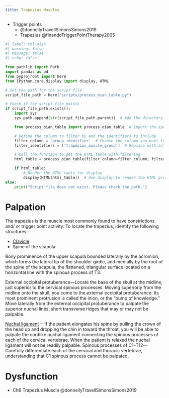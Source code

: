 ```yaml
---
title: Trapezius Muscles
---
```



::: {.callout}

- Trigger points
    - @donnellyTravellSimonsSimons2019
    - Trapezius @finandoTriggerPointTherapy2005
:::


```python
#| label: tbl-oian
#| warning: false
#| message: false
#| echo: false

from pathlib import Path
import pandas as pd
from pyprojroot import here
from IPython.core.display import display, HTML

# Set the path for the script file
script_file_path = here("scripts/process_oian_table.py")

# Check if the script file exists
if script_file_path.exists():
    import sys
    sys.path.append(str(script_file_path.parent))  # Add the directory of the script to the system path

    from process_oian_table import process_oian_table  # Import the specific function

    # Define the column to filter by and the identifiers to include
    filter_column = 'group_identifier'  # Choose the column you want to filter by
    filter_identifiers = ['trapezius_muscle_group']  # Replace with actual identifiers you want to include

    # Call the function to get the HTML table with filtering
    html_table = process_oian_table(filter_column=filter_column, filter_identifiers=filter_identifiers)

    if html_table:
        # Render the HTML table for display
        display(HTML(html_table))  # Use display to render the HTML properly
else:
    print("Script file does not exist. Please check the path.")

```


# Palpation

The trapezius is the muscle most commonly found to have constrictions and/ or trigger point activity. To locate the trapezius, identify the following structures:

- [Clavicle]({{< var ref-clavicle-bone.palpation >}})
- Spine of the scapula

Bony prominence of the upper scapula bounded laterally by the acromion, which forms the lateral tip of the shoulder girdle, and medially by the root of the spine of the scapula, the flattened, triangular surface located on a horizontal line with the spinous process of T3. 

External occipital protuberance—Locate the base of the skull at the midline, just superior to the cervical spinous processes. Moving superiorly from the midline onto the skull, you come to the external occipital protuberance. Its most prominent protrusion is called the inion, or the “bump of knowledge.” Move laterally from the external occipital protuberance to palpate the superior nuchal lines, short transverse ridges that may or may not be palpable. 

[Nuchal ligament]({{< var ref-nuchal-ligament.palpation >}}) —If the patient elongates his spine by pulling the crown of the head up and dropping the chin in toward the throat, you will be able to palpate the cordlike nuchal ligament connecting the spinous processes of each of the cervical vertebrae. When the patient is relaxed the nuchal ligament will not be readily palpable. Spinous processes of C1–T12—Carefully differentiate each of the cervical and thoracic vertebrae, understanding that C1 spinous process cannot be palpated.





# Dysfunction

::: {.callout}

- Ch6 Trapezius Muscle @donnellyTravellSimonsSimons2019

:::


